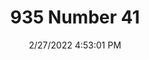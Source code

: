 ---
width: 1333
height: 2000
title: 935 Number 41
description: Kremer 935 K3 racecar owned by Bruce Meyer
date: 2/27/2022 4:53:01 PM
cameraMake: Sony
cameraModel: ILCE-7M3
lens: FE 35mm F1.4 GM
settingsfStop: f/1.4
settingsISO: ISO 100
settingsShutter: 1/40
settingsFocalLength: 35 mm
---